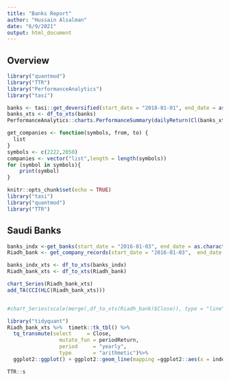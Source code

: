```yaml
---
title: "Banks Report"
author: "Hussain Alsalman"
date: "6/9/2021"
output: html_document
---
```


## Overview

```r
library("quantmod")
library("TTR")
library("PerformanceAnalytics")
library("tasi")
```

```r
banks <- tasi::get_deversified(start_date = "2018-01-01", end_date = as.character(Sys.Date()))
banks_xts <- df_to_xts(banks)
PerformanceAnalytics::charts.PerformanceSummary(dailyReturn(Cl(banks_xts)))
```








```r
get_companies <- function(symbols, from, to) {
  list
}
symbols <- c(2222,2050)
companies <- vector("list",length = length(symbols))
for (symbol in symbols){
    print(symbol)
}

```





```r
knitr::opts_chunk$set(echo = TRUE)
library("tasi")
library("quantmod")
library("TTR")
```

## Saudi Banks

```r
banks_indx <-get_banks(start_date = "2016-01-03", end_date = as.character(Sys.Date()))
Riadh_bank <- get_company_records(start_date = "2016-01-03",  end_date = as.character(Sys.Date()), company_symbol = 1010)
```

```r
banks_indx_xts <- df_to_xts(banks_indx)
Riadh_bank_xts <- df_to_xts(Riadh_bank)

chart_Series(Riadh_bank_xts)
add_TA(CCI(HLC(Riadh_bank_xts)))


#chart_Series(scale(merge(,df_to_xts(Riadh_bank)$Close)), type = "line",col = c("red", "blue"))
```




```r
library("tidyquant")
Riadh_bank_xts %>%  timetk::tk_tbl() %>% 
  tq_transmute(select     = Close, 
                 mutate_fun = periodReturn, 
                 period     = "yearly", 
                 type       = "arithmetic")%>% 
  ggplot2::ggplot() + ggplot2::geom_line(mapping =ggplot2::aes(x = index, y = yearly.returns))
```


```r
TTR::s
```

